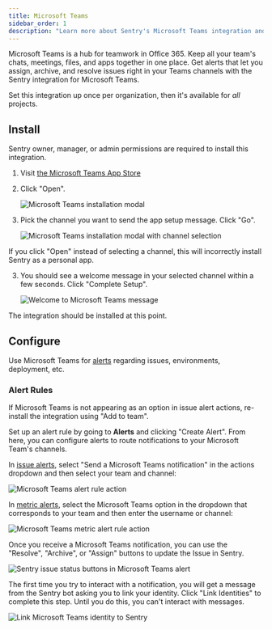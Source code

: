 ```yaml
---
title: Microsoft Teams
sidebar_order: 1
description: "Learn more about Sentry's Microsoft Teams integration and how you can get alerts that let you triage issues directly in your Teams channels."
---
```


Microsoft Teams is a hub for teamwork in Office 365. Keep all your team's chats, meetings, files, and apps together in one place. Get alerts that let you assign, archive, and resolve issues right in your Teams channels with the Sentry integration for Microsoft Teams.

Set this integration up once per organization, then it's available for _all_ projects.

## Install

<Alert>

Sentry owner, manager, or admin permissions are required to install this integration.

</Alert>

1. Visit [the Microsoft Teams App Store](https://teams.microsoft.com/l/app/5adee720-30de-4006-a342-d454317db1d4)

2. Click "Open".

   ![Microsoft Teams installation modal](./img/msteams-open-app.png)

3. Pick the channel you want to send the app setup message. Click "Go".

   ![Microsoft Teams installation modal with channel selection](./img/msteams-select-channel.png)

<Alert level="warning" title="Note">
  If you click "Open" instead of selecting a channel, this will incorrectly install Sentry as a personal app.
</Alert>

3. You should see a welcome message in your selected channel within a few seconds. Click "Complete Setup".

   ![Welcome to Microsoft Teams message](./img/msteams-welcome-message.png)

The integration should be installed at this point.

## Configure

Use Microsoft Teams for [alerts](/product/alerts/) regarding issues, environments, deployment, etc.

### Alert Rules

<Alert>

If Microsoft Teams is not appearing as an option in issue alert actions, re-install the integration using "Add to team".

</Alert>

Set up an alert rule by going to **Alerts** and clicking "Create Alert". From here, you can configure alerts to route notifications to your Microsoft Team's channels.

In [issue alerts](/product/alerts/alert-types/#issue-alerts), select "Send a Microsoft Teams notification" in the actions dropdown and then select your team and channel:

![Microsoft Teams alert rule action](./img/msteams-add-action.png)

In [metric alerts](/product/alerts/alert-types/#metric-alerts), select the Microsoft Teams option in the dropdown that corresponds to your team and then enter the username or channel:

![Microsoft Teams metric alert rule action](./img/msteams_metric_alert_rule.png)

Once you receive a Microsoft Teams notification, you can use the "Resolve", "Archive", or "Assign" buttons to update the Issue in Sentry.

![Sentry issue status buttons in Microsoft Teams alert](./img/msteams-alert-message.png)

The first time you try to interact with a notification, you will get a message from the Sentry bot asking you to link your identity. Click "Link Identities" to complete this step. Until you do this, you can't interact with messages.

![Link Microsoft Teams identity to Sentry](./img/msteams-link-identity.png)
